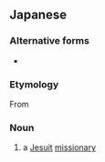 ==Japanese==
{{ja-kanjitab|ば|て|れん|yomi=on}}

===Alternative forms===
* {{l|ja|伴天連}}

===Etymology===
From {{etyl|pt|ja}} {{m|pt|padre}}

===Noun===
{{ja-noun|ばてれん|バテレン}}

# {{lb|ja|archaic}} a [[Jesuit]] [[missionary]]